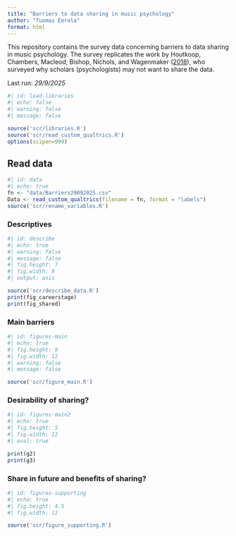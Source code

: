```yaml
---
title: "Barriers to data sharing in music psychology"
author: "Tuomas Eerola"
format: html
---
```


This repository contains the survey data concerning barriers to data sharing in music psychology. The survey replicates the work by Houtkoop, Chambers, Macleod, Bishop, Nichols, and Wagenmaker ([2018](https://doi.org/10.1177/2515245917751886)), who surveyed why scholars (psychologists) may not want to share the data.

Last run: _29/9/2025_

```r
#| id: load-libraries
#| echo: false
#| warning: false
#| message: false

source('scr/libraries.R')
source('scr/read_custom_qualtrics.R')
options(scipen=999)

```

## Read data

```r
#| id: data
#| echo: true
fn <- "data/Barriers29092025.csv"
Data <- read_custom_qualtrics(filename = fn, format = "labels")
source('scr/rename_variables.R')
```

### Descriptives

```r
#| id: describe
#| echo: true
#| warning: false
#| message: false
#| fig.height: 7
#| fig.width: 9
#| output: asis

source('scr/describe_data.R')
print(fig_careerstage)
print(fig_shared)

```

### Main barriers

```r
#| id: figures-main
#| echo: true
#| fig.height: 9
#| fig.width: 12
#| warning: false
#| message: false

source('scr/figure_main.R')

```

### Desirability of sharing?

```r
#| id: figures-main2
#| echo: true
#| fig.height: 5
#| fig.width: 12
#| eval: true

print(g2)
print(g3)

```

### Share in future and benefits of sharing?

```r
#| id: figures-supporting
#| echo: true
#| fig.height: 4.5
#| fig.width: 12

source('scr/figure_supporting.R')

```


